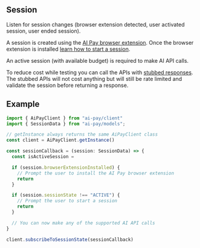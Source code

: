 ## Session
Listen for session changes (browser extension detected, user activated session, user ended session).

A session is created using the [AI Pay browser extension](https://chromewebstore.google.com/detail/ai-pay/igghgdjfklipjmgldcdfnpppgaijmhfg). Once the browser extension is installed [learn how to start a session](https://www.joinaipay.com/welcome).

An active session (with available budget) is required to make AI API calls.

To reduce cost while testing you can call the APIs with [stubbed responses](/stubbed-responses). The stubbed APIs will not cost anything but will still be rate limited and validate the session before returning a response.

## Example

<SessionStateListenerExample />

```typescript
import { AiPayClient } from "ai-pay/client"
import { SessionData } from "ai-pay/models";

// getInstance always returns the same AiPayClient class
const client = AiPayClient.getInstance()

const sessionCallback = (session: SessionData) => {
  const isActiveSession = 

  if (session.browserExtensionInstalled) {
    // Prompt the user to install the AI Pay browser extension
    return
  }

  if (session.sessionState !== "ACTIVE") {
    // Prompt the user to start a session
    return
  }

  // You can now make any of the supported AI API calls
}

client.subscribeToSessionState(sessionCallback)
```